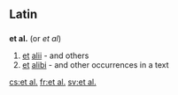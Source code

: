 ==Latin==
==={{abbreviation}}===
'''et al.'''  (or ''et al'')
# [[et]] [[alii]] - and others
# [[et]] [[alibi]] - and other occurrences in a text

[[cs:et al.]]
[[fr:et al.]]
[[sv:et al.]]